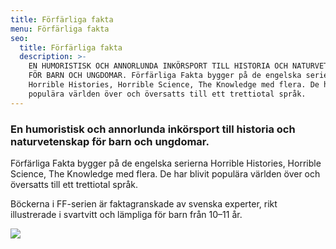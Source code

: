 ```yaml
---
title: Förfärliga fakta
menu: Förfärliga fakta
seo:
  title: Förfärliga fakta
  description: >-
    EN HUMORISTISK OCH ANNORLUNDA INKÖRSPORT TILL HISTORIA OCH NATURVETENSKAP
    FÖR BARN OCH UNGDOMAR. Förfärliga Fakta bygger på de engelska serierna
    Horrible Histories, Horrible Science, The Knowledge med flera. De har blivit
    populära världen över och översatts till ett trettiotal språk.
---
```

### En humoristisk och annorlunda inkörsport till historia och naturvetenskap för barn och ungdomar.

Förfärliga Fakta bygger på de engelska serierna Horrible Histories, Horrible Science, The Knowledge med flera. De har blivit populära världen över och översatts till ett trettiotal språk.

Böckerna i FF-serien är faktagranskade av svenska experter, rikt illustrerade i svartvitt och lämpliga för barn från 10–11 år.

![](/uploads/kategorier/uppslag2-Kemi.gif)
